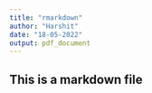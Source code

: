 ```yaml
---
title: "rmarkdown"
author: "Harshit"
date: "18-05-2022"
output: pdf_document
---
```


## This is a markdown file
